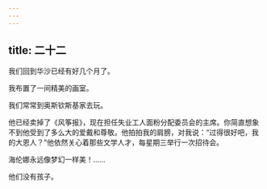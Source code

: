 ```yaml
---
---
---
```

title: 二十二
---




我们回到华沙已经有好几个月了。

我布置了一间精美的画室。

我们常常到奥斯钦斯基家去玩。

他已经卖掉了《风筝报》，现在担任失业工人面粉分配委员会的主席。你简直想象不到他受到了多么大的爱戴和尊敬。他拍拍我的肩膀，对我说：“过得很好吧，我的大恩人？”他依然关心着那些文学人才，每星期三举行一次招待会。

海伦娜永远像梦幻一样美！……

他们没有孩子。